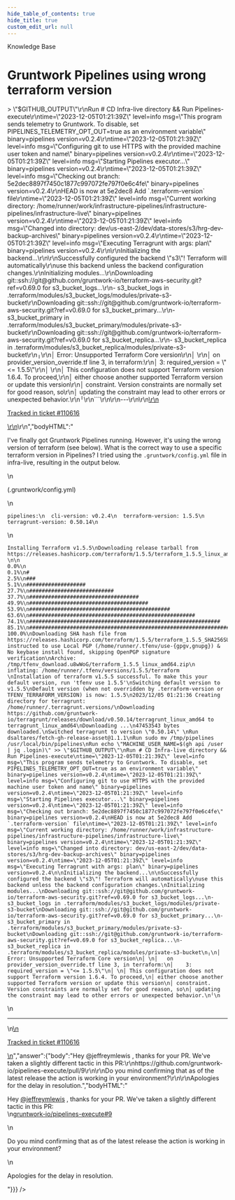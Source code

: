 ```yaml
---
hide_table_of_contents: true
hide_title: true
custom_edit_url: null
---
```



<head>
  <link rel="canonical" href="https://github.com/gruntwork-io/knowledge-base/discussions/789" />
</head>

<CenterLayout>
<span className="searchCategory">Knowledge Base</span>
<h1>Gruntwork Pipelines using wrong terraform version</h1>
<GitHub discussion={{"id":"D_kwDOF8slf84AWmhZ","number":789,"author":{"login":"jeffreymlewis"},"title":"Gruntwork Pipelines using wrong terraform version","body":"\r\nI've finally got Gruntwork Pipelines running. However, it's using the wrong version of terraform (see below). What is the correct way to use a specific terraform version in Pipelines? I tried using the `.gruntwork/config.yml` file in infra-live, resulting in the output below.\r\n\r\n(.gruntwork/config.yml)\r\n```\r\npipelines:\r\n  cli-version: v0.2.4\r\n  terraform-version: 1.5.5\r\n  terragrunt-version: 0.50.14\r\n```\r\n\r\n```\r\nInstalling Terraform v1.5.5\r\nDownloading release tarball from https://releases.hashicorp.com/terraform/1.5.5/terraform_1.5.5_linux_amd64.zip\r\n#=#=#                                                                         \r\n\r\n                                                                           0.0%\r\n                                                                           0.1%\r\n#                                                                          2.5%\r\n###                                                                        5.1%\r\n###################                                                       27.7%\r\n###########################                                               37.7%\r\n###################################                                       49.9%\r\n######################################                                    53.9%\r\n#############################################                             63.6%\r\n#####################################################                     74.1%\r\n#############################################################             85.1%\r\n######################################################################## 100.0%\r\nDownloading SHA hash file from https://releases.hashicorp.com/terraform/1.5.5/terraform_1.5.5_SHA256SUMS\r\nNot instructed to use Local PGP (/home/runner/.tfenv/use-{gpgv,gnupg}) & No keybase install found, skipping OpenPGP signature verification\r\nArchive:  /tmp/tfenv_download.u8wWoG/terraform_1.5.5_linux_amd64.zip\r\n  inflating: /home/runner/.tfenv/versions/1.5.5/terraform  \r\nInstallation of terraform v1.5.5 successful. To make this your default version, run 'tfenv use 1.5.5'\r\nSwitching default version to v1.5.5\r\nDefault version (when not overridden by .terraform-version or TFENV_TERRAFORM_VERSION) is now: 1.5.5\r\n2023/12/05 01:21:36 Creating directory for terragrunt: /home/runner/.terragrunt.versions/\r\nDownloading https://github.com/gruntwork-io/terragrunt/releases/download/v0.50.14/terragrunt_linux_amd64 to terragrunt_linux_amd64\r\nDownloading ...\r\n47453543 bytes downloaded.\r\nSwitched terragrunt to version \"0.50.14\" \r\nRun dsaltares/fetch-gh-release-asset@1.1.1\r\nRun sudo mv /tmp/pipelines /usr/local/bin/pipelines\r\nRun echo \"MACHINE_USER_NAME=$(gh api /user | jq .login)\" >> \"$GITHUB_OUTPUT\"\r\nRun # CD Infra-live directory && Run Pipelines-execute\r\ntime=\"2023-12-05T01:21:39Z\" level=info msg=\"This program sends telemetry to Gruntwork. To disable, set PIPELINES_TELEMETRY_OPT_OUT=true as an environment variable\" binary=pipelines version=v0.2.4\r\ntime=\"2023-12-05T01:21:39Z\" level=info msg=\"Configuring git to use HTTPS with the provided machine user token and name\" binary=pipelines version=v0.2.4\r\ntime=\"2023-12-05T01:21:39Z\" level=info msg=\"Starting Pipelines executor...\" binary=pipelines version=v0.2.4\r\ntime=\"2023-12-05T01:21:39Z\" level=info msg=\"Checking out branch: 5e2dec8897f7450c1877c997072fe797f0e6c4fe\" binary=pipelines version=v0.2.4\r\nHEAD is now at 5e2dec8 Add `.terraform-version` file\r\ntime=\"2023-12-05T01:21:39Z\" level=info msg=\"Current working directory: /home/runner/work/infrastructure-pipelines/infrastructure-pipelines/infrastructure-live\" binary=pipelines version=v0.2.4\r\ntime=\"2023-12-05T01:21:39Z\" level=info msg=\"Changed into directory: dev/us-east-2/dev/data-stores/s3/hrg-dev-backup-archives\" binary=pipelines version=v0.2.4\r\ntime=\"2023-12-05T01:21:39Z\" level=info msg=\"Executing Terragrunt with args: plan\" binary=pipelines version=v0.2.4\r\n\r\nInitializing the backend...\r\n\r\nSuccessfully configured the backend \"s3\"! Terraform will automatically\r\nuse this backend unless the backend configuration changes.\r\nInitializing modules...\r\nDownloading git::ssh://git@github.com/gruntwork-io/terraform-aws-security.git?ref=v0.69.0 for s3_bucket_logs...\r\n- s3_bucket_logs in .terraform/modules/s3_bucket_logs/modules/private-s3-bucket\r\nDownloading git::ssh://git@github.com/gruntwork-io/terraform-aws-security.git?ref=v0.69.0 for s3_bucket_primary...\r\n- s3_bucket_primary in .terraform/modules/s3_bucket_primary/modules/private-s3-bucket\r\nDownloading git::ssh://git@github.com/gruntwork-io/terraform-aws-security.git?ref=v0.69.0 for s3_bucket_replica...\r\n- s3_bucket_replica in .terraform/modules/s3_bucket_replica/modules/private-s3-bucket\r\n╷\r\n│ Error: Unsupported Terraform Core version\r\n│ \r\n│   on provider_version_override.tf line 3, in terraform:\r\n│    3:   required_version = \"<= 1.5.5\"\r\n│ \r\n│ This configuration does not support Terraform version 1.6.4. To proceed,\r\n│ either choose another supported Terraform version or update this version\r\n│ constraint. Version constraints are normally set for good reason, so\r\n│ updating the constraint may lead to other errors or unexpected behavior.\r\n╵\r\n```\r\n\r\n---\r\n\r\n<ins datetime=\"2023-12-05T01:37:24Z\">\r\n  <p><a href=\"https://support.gruntwork.io/hc/requests/110616\">Tracked in ticket #110616</a></p>\r\n</ins>\r\n","bodyHTML":"<p dir=\"auto\">I've finally got Gruntwork Pipelines running. However, it's using the wrong version of terraform (see below). What is the correct way to use a specific terraform version in Pipelines? I tried using the <code class=\"notranslate\">.gruntwork/config.yml</code> file in infra-live, resulting in the output below.</p>\n<p dir=\"auto\">(.gruntwork/config.yml)</p>\n<div class=\"snippet-clipboard-content notranslate position-relative overflow-auto\" data-snippet-clipboard-copy-content=\"pipelines:\n  cli-version: v0.2.4\n  terraform-version: 1.5.5\n  terragrunt-version: 0.50.14\"><pre class=\"notranslate\"><code class=\"notranslate\">pipelines:\n  cli-version: v0.2.4\n  terraform-version: 1.5.5\n  terragrunt-version: 0.50.14\n</code></pre></div>\n<div class=\"snippet-clipboard-content notranslate position-relative overflow-auto\" data-snippet-clipboard-copy-content=\"Installing Terraform v1.5.5\nDownloading release tarball from https://releases.hashicorp.com/terraform/1.5.5/terraform_1.5.5_linux_amd64.zip\n#=#=#                                                                         \n\n                                                                           0.0%\n                                                                           0.1%\n#                                                                          2.5%\n###                                                                        5.1%\n###################                                                       27.7%\n###########################                                               37.7%\n###################################                                       49.9%\n######################################                                    53.9%\n#############################################                             63.6%\n#####################################################                     74.1%\n#############################################################             85.1%\n######################################################################## 100.0%\nDownloading SHA hash file from https://releases.hashicorp.com/terraform/1.5.5/terraform_1.5.5_SHA256SUMS\nNot instructed to use Local PGP (/home/runner/.tfenv/use-{gpgv,gnupg}) &amp; No keybase install found, skipping OpenPGP signature verification\nArchive:  /tmp/tfenv_download.u8wWoG/terraform_1.5.5_linux_amd64.zip\n  inflating: /home/runner/.tfenv/versions/1.5.5/terraform  \nInstallation of terraform v1.5.5 successful. To make this your default version, run 'tfenv use 1.5.5'\nSwitching default version to v1.5.5\nDefault version (when not overridden by .terraform-version or TFENV_TERRAFORM_VERSION) is now: 1.5.5\n2023/12/05 01:21:36 Creating directory for terragrunt: /home/runner/.terragrunt.versions/\nDownloading https://github.com/gruntwork-io/terragrunt/releases/download/v0.50.14/terragrunt_linux_amd64 to terragrunt_linux_amd64\nDownloading ...\n47453543 bytes downloaded.\nSwitched terragrunt to version &quot;0.50.14&quot; \nRun dsaltares/fetch-gh-release-asset@1.1.1\nRun sudo mv /tmp/pipelines /usr/local/bin/pipelines\nRun echo &quot;MACHINE_USER_NAME=$(gh api /user | jq .login)&quot; &gt;&gt; &quot;$GITHUB_OUTPUT&quot;\nRun # CD Infra-live directory &amp;&amp; Run Pipelines-execute\ntime=&quot;2023-12-05T01:21:39Z&quot; level=info msg=&quot;This program sends telemetry to Gruntwork. To disable, set PIPELINES_TELEMETRY_OPT_OUT=true as an environment variable&quot; binary=pipelines version=v0.2.4\ntime=&quot;2023-12-05T01:21:39Z&quot; level=info msg=&quot;Configuring git to use HTTPS with the provided machine user token and name&quot; binary=pipelines version=v0.2.4\ntime=&quot;2023-12-05T01:21:39Z&quot; level=info msg=&quot;Starting Pipelines executor...&quot; binary=pipelines version=v0.2.4\ntime=&quot;2023-12-05T01:21:39Z&quot; level=info msg=&quot;Checking out branch: 5e2dec8897f7450c1877c997072fe797f0e6c4fe&quot; binary=pipelines version=v0.2.4\nHEAD is now at 5e2dec8 Add `.terraform-version` file\ntime=&quot;2023-12-05T01:21:39Z&quot; level=info msg=&quot;Current working directory: /home/runner/work/infrastructure-pipelines/infrastructure-pipelines/infrastructure-live&quot; binary=pipelines version=v0.2.4\ntime=&quot;2023-12-05T01:21:39Z&quot; level=info msg=&quot;Changed into directory: dev/us-east-2/dev/data-stores/s3/hrg-dev-backup-archives&quot; binary=pipelines version=v0.2.4\ntime=&quot;2023-12-05T01:21:39Z&quot; level=info msg=&quot;Executing Terragrunt with args: plan&quot; binary=pipelines version=v0.2.4\n\nInitializing the backend...\n\nSuccessfully configured the backend &quot;s3&quot;! Terraform will automatically\nuse this backend unless the backend configuration changes.\nInitializing modules...\nDownloading git::ssh://git@github.com/gruntwork-io/terraform-aws-security.git?ref=v0.69.0 for s3_bucket_logs...\n- s3_bucket_logs in .terraform/modules/s3_bucket_logs/modules/private-s3-bucket\nDownloading git::ssh://git@github.com/gruntwork-io/terraform-aws-security.git?ref=v0.69.0 for s3_bucket_primary...\n- s3_bucket_primary in .terraform/modules/s3_bucket_primary/modules/private-s3-bucket\nDownloading git::ssh://git@github.com/gruntwork-io/terraform-aws-security.git?ref=v0.69.0 for s3_bucket_replica...\n- s3_bucket_replica in .terraform/modules/s3_bucket_replica/modules/private-s3-bucket\n╷\n│ Error: Unsupported Terraform Core version\n│ \n│   on provider_version_override.tf line 3, in terraform:\n│    3:   required_version = &quot;&lt;= 1.5.5&quot;\n│ \n│ This configuration does not support Terraform version 1.6.4. To proceed,\n│ either choose another supported Terraform version or update this version\n│ constraint. Version constraints are normally set for good reason, so\n│ updating the constraint may lead to other errors or unexpected behavior.\n╵\"><pre class=\"notranslate\"><code class=\"notranslate\">Installing Terraform v1.5.5\nDownloading release tarball from https://releases.hashicorp.com/terraform/1.5.5/terraform_1.5.5_linux_amd64.zip\n#=#=#                                                                         \n\n                                                                           0.0%\n                                                                           0.1%\n#                                                                          2.5%\n###                                                                        5.1%\n###################                                                       27.7%\n###########################                                               37.7%\n###################################                                       49.9%\n######################################                                    53.9%\n#############################################                             63.6%\n#####################################################                     74.1%\n#############################################################             85.1%\n######################################################################## 100.0%\nDownloading SHA hash file from https://releases.hashicorp.com/terraform/1.5.5/terraform_1.5.5_SHA256SUMS\nNot instructed to use Local PGP (/home/runner/.tfenv/use-{gpgv,gnupg}) &amp; No keybase install found, skipping OpenPGP signature verification\nArchive:  /tmp/tfenv_download.u8wWoG/terraform_1.5.5_linux_amd64.zip\n  inflating: /home/runner/.tfenv/versions/1.5.5/terraform  \nInstallation of terraform v1.5.5 successful. To make this your default version, run 'tfenv use 1.5.5'\nSwitching default version to v1.5.5\nDefault version (when not overridden by .terraform-version or TFENV_TERRAFORM_VERSION) is now: 1.5.5\n2023/12/05 01:21:36 Creating directory for terragrunt: /home/runner/.terragrunt.versions/\nDownloading https://github.com/gruntwork-io/terragrunt/releases/download/v0.50.14/terragrunt_linux_amd64 to terragrunt_linux_amd64\nDownloading ...\n47453543 bytes downloaded.\nSwitched terragrunt to version \"0.50.14\" \nRun dsaltares/fetch-gh-release-asset@1.1.1\nRun sudo mv /tmp/pipelines /usr/local/bin/pipelines\nRun echo \"MACHINE_USER_NAME=$(gh api /user | jq .login)\" &gt;&gt; \"$GITHUB_OUTPUT\"\nRun # CD Infra-live directory &amp;&amp; Run Pipelines-execute\ntime=\"2023-12-05T01:21:39Z\" level=info msg=\"This program sends telemetry to Gruntwork. To disable, set PIPELINES_TELEMETRY_OPT_OUT=true as an environment variable\" binary=pipelines version=v0.2.4\ntime=\"2023-12-05T01:21:39Z\" level=info msg=\"Configuring git to use HTTPS with the provided machine user token and name\" binary=pipelines version=v0.2.4\ntime=\"2023-12-05T01:21:39Z\" level=info msg=\"Starting Pipelines executor...\" binary=pipelines version=v0.2.4\ntime=\"2023-12-05T01:21:39Z\" level=info msg=\"Checking out branch: 5e2dec8897f7450c1877c997072fe797f0e6c4fe\" binary=pipelines version=v0.2.4\nHEAD is now at 5e2dec8 Add `.terraform-version` file\ntime=\"2023-12-05T01:21:39Z\" level=info msg=\"Current working directory: /home/runner/work/infrastructure-pipelines/infrastructure-pipelines/infrastructure-live\" binary=pipelines version=v0.2.4\ntime=\"2023-12-05T01:21:39Z\" level=info msg=\"Changed into directory: dev/us-east-2/dev/data-stores/s3/hrg-dev-backup-archives\" binary=pipelines version=v0.2.4\ntime=\"2023-12-05T01:21:39Z\" level=info msg=\"Executing Terragrunt with args: plan\" binary=pipelines version=v0.2.4\n\nInitializing the backend...\n\nSuccessfully configured the backend \"s3\"! Terraform will automatically\nuse this backend unless the backend configuration changes.\nInitializing modules...\nDownloading git::ssh://git@github.com/gruntwork-io/terraform-aws-security.git?ref=v0.69.0 for s3_bucket_logs...\n- s3_bucket_logs in .terraform/modules/s3_bucket_logs/modules/private-s3-bucket\nDownloading git::ssh://git@github.com/gruntwork-io/terraform-aws-security.git?ref=v0.69.0 for s3_bucket_primary...\n- s3_bucket_primary in .terraform/modules/s3_bucket_primary/modules/private-s3-bucket\nDownloading git::ssh://git@github.com/gruntwork-io/terraform-aws-security.git?ref=v0.69.0 for s3_bucket_replica...\n- s3_bucket_replica in .terraform/modules/s3_bucket_replica/modules/private-s3-bucket\n╷\n│ Error: Unsupported Terraform Core version\n│ \n│   on provider_version_override.tf line 3, in terraform:\n│    3:   required_version = \"&lt;= 1.5.5\"\n│ \n│ This configuration does not support Terraform version 1.6.4. To proceed,\n│ either choose another supported Terraform version or update this version\n│ constraint. Version constraints are normally set for good reason, so\n│ updating the constraint may lead to other errors or unexpected behavior.\n╵\n</code></pre></div>\n<hr>\n<ins datetime=\"2023-12-05T01:37:24Z\">\n  <p dir=\"auto\"><a href=\"https://support.gruntwork.io/hc/requests/110616\" rel=\"nofollow\">Tracked in ticket #110616</a></p>\n</ins>","answer":{"body":"Hey @jeffreymlewis , thanks for your PR. We've taken a slightly different tactic in this PR:\r\nhttps://github.com/gruntwork-io/pipelines-execute/pull/9\r\n\r\nDo you mind confirming that as of the latest release the action is working in your environment?\r\n\r\nApologies for the delay in resolution.","bodyHTML":"<p dir=\"auto\">Hey <a class=\"user-mention notranslate\" data-hovercard-type=\"user\" data-hovercard-url=\"/users/jeffreymlewis/hovercard\" data-octo-click=\"hovercard-link-click\" data-octo-dimensions=\"link_type:self\" href=\"https://github.com/jeffreymlewis\">@jeffreymlewis</a> , thanks for your PR. We've taken a slightly different tactic in this PR:<br>\n<a class=\"issue-link js-issue-link\" data-error-text=\"Failed to load title\" data-id=\"2049210113\" data-permission-text=\"Title is private\" data-url=\"https://github.com/gruntwork-io/pipelines-execute/issues/9\" data-hovercard-type=\"pull_request\" data-hovercard-url=\"/gruntwork-io/pipelines-execute/pull/9/hovercard\" href=\"https://github.com/gruntwork-io/pipelines-execute/pull/9\">gruntwork-io/pipelines-execute#9</a></p>\n<p dir=\"auto\">Do you mind confirming that as of the latest release the action is working in your environment?</p>\n<p dir=\"auto\">Apologies for the delay in resolution.</p>"}}} />

</CenterLayout>
  

<!-- ##DOCS-SOURCER-START
{
  "sourcePlugin": "github-discussions",
  "hash": "1adf4873d1c70c0138eacc8657505cd2"
}
##DOCS-SOURCER-END -->
